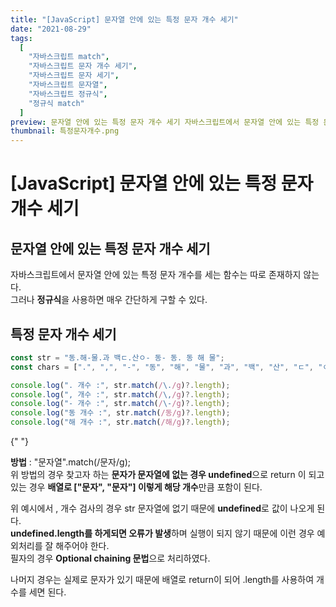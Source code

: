 ```yaml
---
title: "[JavaScript] 문자열 안에 있는 특정 문자 개수 세기"
date: "2021-08-29"
tags:
  [
    "자바스크립트 match",
    "자바스크립트 문자 개수 세기",
    "자바스크립트 문자 세기",
    "자바스크립트 문자열",
    "자바스크립트 정규식",
    "정규식 match"
  ]
preview: 문자열 안에 있는 특정 문자 개수 세기 자바스크립트에서 문자열 안에 있는 특정 문자 개수를 세는 함수는 따로 존재하지 않는다. 그러나 정규식을 사용하면 매우 간단하게 구할 수 있다. 특정 문자 개수 세기 바로 정답을 확인해보자.
thumbnail: 특정문자개수.png
---
```


# [JavaScript] 문자열 안에 있는 특정 문자 개수 세기

## 문자열 안에 있는 특정 문자 개수 세기

자바스크립트에서 문자열 안에 있는 특정 문자 개수를 세는 함수는 따로 존재하지 않는다.  
그러나 **정규식**을 사용하면 매우 간단하게 구할 수 있다.

## 특정 문자 개수 세기

```js
const str = "동.해-물.과 백ㄷ.산ㅇ- 동- 동. 동 해 물";
const chars = [".", ",", "-", "동", "해", "물", "과", "백", "산", "ㄷ", "ㅇ"];

console.log(". 개수 :", str.match(/\./g)?.length);
console.log(", 개수 :", str.match(/\,/g)?.length);
console.log("- 개수 :", str.match(/\-/g)?.length);
console.log("동 개수 :", str.match(/동/g)?.length);
console.log("해 개수 :", str.match(/해/g)?.length);
```

<PostImage
  src="https://raw.githubusercontent.com/Codiving/blog-posts/main/Images/공유/특정문자개수_1.png"
  alt="이미지1"
/>{" "}

**방법** : "문자열".match(/문자/g);  
위 방법의 경우 찾고자 하는 **문자가 문자열에 없는 경우 undefined**으로 return 이 되고 있는 경우 **배열로 ["문자", "문자"] 이렇게 해당 개수**만큼 포함이 된다.

위 예시에서 , 개수 검사의 경우 str 문자열에 없기 때문에 **undefined**로 값이 나오게 된다.  
**undefined.length를 하게되면 오류가 발생**하며 실행이 되지 않기 때문에 이런 경우 예외처리를 잘 해주어야 한다.  
필자의 경우 **Optional chaining 문법**으로 처리하였다.

나머지 경우는 실제로 문자가 있기 때문에 배열로 return이 되어 .length를 사용하여 개수를 세면 된다.
